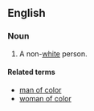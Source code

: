 ==English==

===Noun===
{{en-noun|sg=[[person]] [[of]] [[color]]|pl=people of color|pl2=persons of color}}

# {{US}} A non-[[white]] person.

====Related terms====
* [[man of color]]
* [[woman of color]]